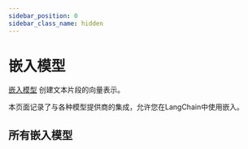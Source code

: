 ```yaml
---
sidebar_position: 0
sidebar_class_name: hidden
---
```


# 嵌入模型


[嵌入模型](/docs/concepts#embedding-models) 创建文本片段的向量表示。

本页面记录了与各种模型提供商的集成，允许您在LangChain中使用嵌入。

<CategoryTable category="text_embedding" />

## 所有嵌入模型

<IndexTable />

